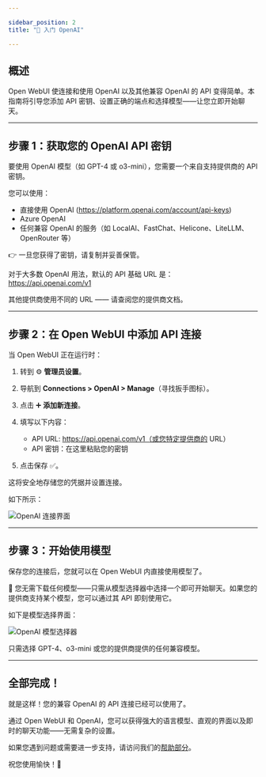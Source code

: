 ```yaml
---

sidebar_position: 2  
title: "🤖 入门 OpenAI"

---
```


## 概述

Open WebUI 使连接和使用 OpenAI 以及其他兼容 OpenAI 的 API 变得简单。本指南将引导您添加 API 密钥、设置正确的端点和选择模型——让您立即开始聊天。

---

## 步骤 1：获取您的 OpenAI API 密钥

要使用 OpenAI 模型（如 GPT-4 或 o3-mini），您需要一个来自支持提供商的 API 密钥。

您可以使用：

- 直接使用 OpenAI (https://platform.openai.com/account/api-keys)
- Azure OpenAI
- 任何兼容 OpenAI 的服务（如 LocalAI、FastChat、Helicone、LiteLLM、OpenRouter 等）

👉 一旦您获得了密钥，请复制并妥善保管。

对于大多数 OpenAI 用法，默认的 API 基础 URL 是：  
https://api.openai.com/v1

其他提供商使用不同的 URL —— 请查阅您的提供商文档。

---

## 步骤 2：在 Open WebUI 中添加 API 连接

当 Open WebUI 正在运行时：

1. 转到 ⚙️ **管理员设置**。
2. 导航到 **Connections > OpenAI > Manage**（寻找扳手图标）。
3. 点击 ➕ **添加新连接**。
4. 填写以下内容：
   - API URL: https://api.openai.com/v1（或您特定提供商的 URL）
   - API 密钥：在这里粘贴您的密钥

5. 点击保存 ✅。

这将安全地存储您的凭据并设置连接。

如下所示：

![OpenAI 连接界面](/images/getting-started/quick-start/manage-openai.png)

---

## 步骤 3：开始使用模型

保存您的连接后，您就可以在 Open WebUI 内直接使用模型了。

🧠 您无需下载任何模型——只需从模型选择器中选择一个即可开始聊天。如果您的提供商支持某个模型，您可以通过其 API 即刻使用它。

如下是模型选择界面：

![OpenAI 模型选择器](/images/getting-started/quick-start/selector-openai.png)

只需选择 GPT-4、o3-mini 或您的提供商提供的任何兼容模型。

---

## 全部完成！

就是这样！您的兼容 OpenAI 的 API 连接已经可以使用了。

通过 Open WebUI 和 OpenAI，您可以获得强大的语言模型、直观的界面以及即时的聊天功能——无需复杂的设置。

如果您遇到问题或需要进一步支持，请访问我们的[帮助部分](/troubleshooting)。

祝您使用愉快！🎉
